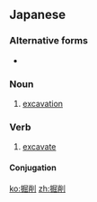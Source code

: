 ==Japanese==
{{ja-kanjitab|くつ|k1=くっ|さく|yomi=on}}

===Alternative forms===
* {{l|ja|掘鑿}}

===Noun===
{{ja-noun|くっさく}}

# [[excavation]]

===Verb===
{{ja-verb-suru|tr=trans|くっさく}}

# [[excavate]]

====Conjugation====
{{ja-suru|くっさく}}

[[ko:掘削]]
[[zh:掘削]]